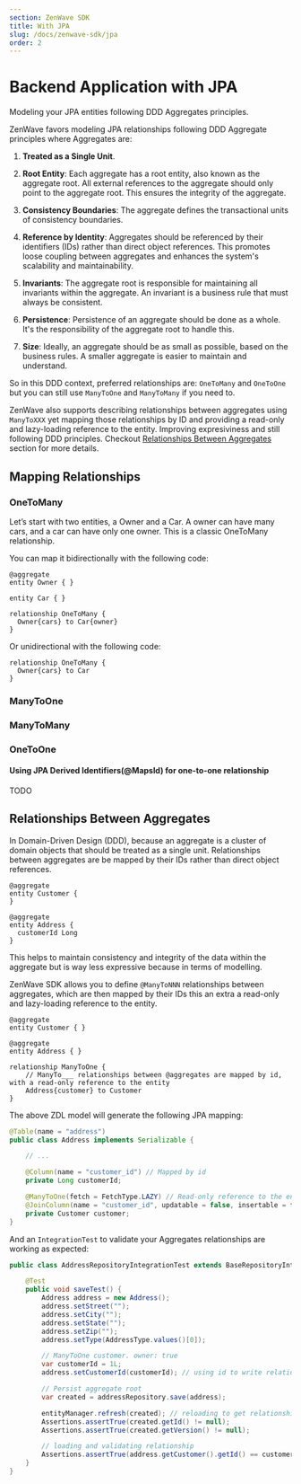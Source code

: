 ```yaml
---
section: ZenWave SDK
title: With JPA
slug: /docs/zenwave-sdk/jpa
order: 2
---
```


# Backend Application with JPA
Modeling your JPA entities following DDD Aggregates principles.

ZenWave favors modeling JPA relationships following DDD Aggregate principles where Aggregates are:

1. **Treated as a Single Unit**.

2. **Root Entity**: Each aggregate has a root entity, also known as the aggregate root. All external references to the aggregate should only point to the aggregate root. This ensures the integrity of the aggregate.

3. **Consistency Boundaries**: The aggregate defines the transactional units of consistency boundaries.

4. **Reference by Identity**: Aggregates should be referenced by their identifiers (IDs) rather than direct object references. This promotes loose coupling between aggregates and enhances the system's scalability and maintainability.

5. **Invariants**: The aggregate root is responsible for maintaining all invariants within the aggregate. An invariant is a business rule that must always be consistent.

6. **Persistence**: Persistence of an aggregate should be done as a whole. It's the responsibility of the aggregate root to handle this.

7. **Size**: Ideally, an aggregate should be as small as possible, based on the business rules. A smaller aggregate is easier to maintain and understand.


So in this DDD context, preferred relationships are: `OneToMany` and `OneToOne` but you can still use `ManyToOne` and `ManyToMany` if you need to.

ZenWave also supports describing relationships between aggregates using `ManyToXXX` yet mapping those relationships by ID and providing a read-only and lazy-loading reference to the entity. Improving expresiviness and still following DDD principles. Checkout [Relationships Between Aggregates](#relationships-between-aggregates) section for more details.

## Mapping Relationships


### OneToMany

Let’s start with two entities, a Owner and a Car. A owner can have many cars, and a car can have only one owner. This is a classic OneToMany relationship.

You can map it bidirectionally with the following code:

```zdl
@aggregate
entity Owner { }

entity Car { }

relationship OneToMany {
  Owner{cars} to Car{owner}
}
```

Or unidirectional with the following code:

```zdl
relationship OneToMany {
  Owner{cars} to Car
}
```

### ManyToOne

### ManyToMany

### OneToOne

#### Using JPA Derived Identifiers(@MapsId) for one-to-one relationship

TODO


## Relationships Between Aggregates

In Domain-Driven Design (DDD), because an aggregate is a cluster of domain objects that should be treated as a single unit. Relationships between aggregates are be mapped by their IDs rather than direct object references.

```zdl
@aggregate
entity Customer {
}

@aggregate
entity Address {
  customerId Long
}
```

This helps to maintain consistency and integrity of the data within the aggregate but is way less expressive because in terms of modelling.

ZenWave SDK allows you to define `@ManyToNNN` relationships between aggregates, which are then mapped by their IDs this an extra a read-only and lazy-loading reference to the entity.


```zdl
@aggregate
entity Customer { }

@aggregate
entity Address { }

relationship ManyToOne {
    // ManyTo___ relationships between @aggregates are mapped by id, with a read-only reference to the entity
    Address{customer} to Customer
}
```

The above ZDL model will generate the following JPA mapping:

```java
@Table(name = "address")
public class Address implements Serializable {

    // ...

    @Column(name = "customer_id") // Mapped by id
    private Long customerId;

    @ManyToOne(fetch = FetchType.LAZY) // Read-only reference to the entity
    @JoinColumn(name = "customer_id", updatable = false, insertable = false)
    private Customer customer;
}
```

And an `IntegrationTest` to validate your Aggregates relationships are working as expected:

```java
public class AddressRepositoryIntegrationTest extends BaseRepositoryIntegrationTest {

	@Test
	public void saveTest() {
		Address address = new Address();
		address.setStreet("");
		address.setCity("");
		address.setState("");
		address.setZip("");
		address.setType(AddressType.values()[0]);

		// ManyToOne customer. owner: true
		var customerId = 1L;
		address.setCustomerId(customerId); // using id to write relationship

		// Persist aggregate root
		var created = addressRepository.save(address);

		entityManager.refresh(created); // reloading to get relationships persisted by id
		Assertions.assertTrue(created.getId() != null);
		Assertions.assertTrue(created.getVersion() != null);

        // loading and validating relationship
		Assertions.assertTrue(address.getCustomer().getId() == customerId);
	}
}
```
